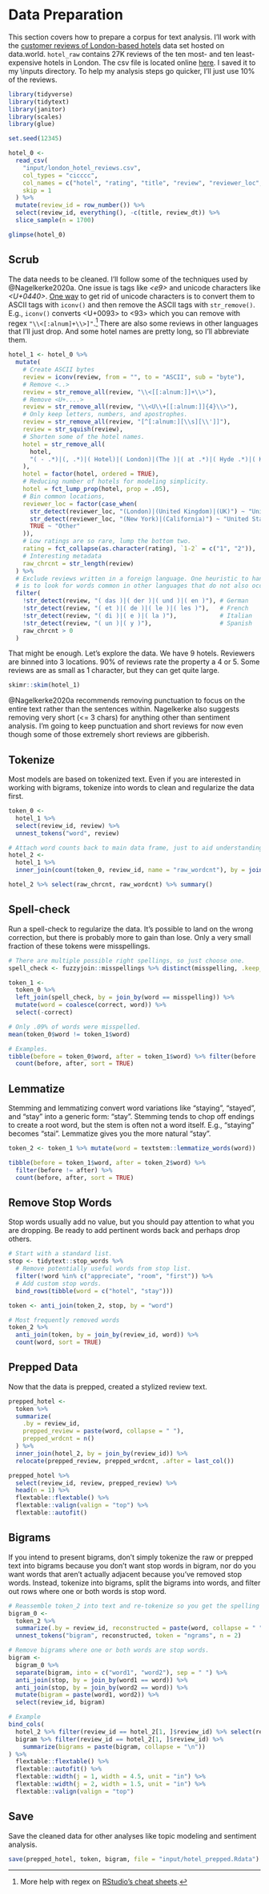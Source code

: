 # Data Preparation {#data-prep}

This section covers how to prepare a corpus for text analysis. I'll work with the [customer reviews of London-based hotels](https://data.world/promptcloud/customer-of-reviews-of-london-based-hotels) data set hosted on data.world. `hotel_raw` contains 27K reviews of the ten most- and ten least-expensive hotels in London. The csv file is located online [here](https://bhciaaablob.blob.core.windows.net/cmotionsnlpblogs/RestoReviewRawdata.csv). I saved it to my \\inputs directory. To help my analysis steps go quicker, I'll just use 10% of the reviews.

```r
library(tidyverse)
library(tidytext)
library(janitor)
library(scales)
library(glue)
```

```r
set.seed(12345)

hotel_0 <- 
  read_csv(
    "input/london_hotel_reviews.csv", 
    col_types = "cicccc",
    col_names = c("hotel", "rating", "title", "review", "reviewer_loc", "review_dt"),
    skip = 1
  ) %>%
  mutate(review_id = row_number()) %>%
  select(review_id, everything(), -c(title, review_dt)) %>%
  slice_sample(n = 1700)

glimpse(hotel_0)
```

## Scrub

The data needs to be cleaned. I'll follow some of the techniques used by @Nagelkerke2020a. One issue is tags like *\<e9\>* and unicode characters like *<U+0440>*. [One way](https://stackoverflow.com/questions/36108790/trouble-with-strings-with-u0092-unicode-characters) to get rid of unicode characters is to convert them to ASCII tags with `iconv()` and then remove the ASCII tags with `str_remove()`. E.g., `iconv()` converts <U+0093> to <93> which you can remove with regex `"\\<[:alnum]+\\>]"`.^[More help with regex on [RStudio's cheat sheets](https://rstudio.com/resources/cheatsheets/).] There are also some reviews in other languages that I'll just drop. And some hotel names are pretty long, so I'll abbreviate them.

```r
hotel_1 <- hotel_0 %>%
  mutate(
    # Create ASCII bytes
    review = iconv(review, from = "", to = "ASCII", sub = "byte"),
    # Remove <..>
    review = str_remove_all(review, "\\<[[:alnum:]]+\\>"),
    # Remove <U+....>
    review = str_remove_all(review, "\\<U\\+[[:alnum:]]{4}\\>"),
    # Only keep letters, numbers, and apostrophes.
    review = str_remove_all(review, "[^[:alnum:][\\s][\\']]"),
    review = str_squish(review),
    # Shorten some of the hotel names.
    hotel = str_remove_all(
      hotel, 
      "( - .*)|(, .*)|( Hotel)|( London)|(The )|( at .*)|( Hyde .*)|( Knights.*)"
    ), 
    hotel = factor(hotel, ordered = TRUE),
    # Reducing number of hotels for modeling simplicity.
    hotel = fct_lump_prop(hotel, prop = .05),
    # Bin common locations,
    reviewer_loc = factor(case_when(
      str_detect(reviewer_loc, "(London)|(United Kingdom)|(UK)") ~ "United Kingdom",
      str_detect(reviewer_loc, "(New York)|(California)") ~ "United States",
      TRUE ~ "Other"
    )),
    # Low ratings are so rare, lump the bottom two.
    rating = fct_collapse(as.character(rating), `1-2` = c("1", "2")),
    # Interesting metadata
    raw_chrcnt = str_length(review)
  ) %>%
  # Exclude reviews written in a foreign language. One heuristic to handle this 
  # is to look for words common in other languages that do not also occur in English.
  filter(
    !str_detect(review, "( das )|( der )|( und )|( en )"), # German
    !str_detect(review, "( et )|( de )|( le )|( les )"),   # French
    !str_detect(review, "( di )|( e )|( la )"),            # Italian
    !str_detect(review, "( un )|( y )"),                   # Spanish
    raw_chrcnt > 0
  ) 
```

That might be enough. Let's explore the data. We have 9 hotels. Reviewers are binned into 3 locations. 90% of reviews rate the property a 4 or 5. Some reviews are as small as 1 character, but they can get quite large.

```r
skimr::skim(hotel_1)
```

@Nagelkerke2020a recommends removing punctuation to focus on the entire text rather than the sentences within. Nagelkerke also suggests removing very short (<= 3 chars) for anything other than sentiment analysis. I'm going to keep punctuation and short reviews for now even though some of those extremely short reviews are gibberish.

## Tokenize

Most models are based on tokenized text. Even if you are interested in working with bigrams, tokenize into words to clean and regularize the data first.

```r
token_0 <- 
  hotel_1 %>%
  select(review_id, review) %>%
  unnest_tokens("word", review)

# Attach word counts back to main data frame, just to aid understanding.
hotel_2 <-
  hotel_1 %>%
  inner_join(count(token_0, review_id, name = "raw_wordcnt"), by = join_by(review_id))

hotel_2 %>% select(raw_chrcnt, raw_wordcnt) %>% summary()
```

## Spell-check

Run a spell-check to regularize the data. It's possible to land on the wrong correction, but there is probably more to gain than lose. Only a very small fraction of these tokens were misspellings.

```r
# There are multiple possible right spellings, so just choose one.
spell_check <- fuzzyjoin::misspellings %>% distinct(misspelling, .keep_all = TRUE)

token_1 <-
  token_0 %>%
  left_join(spell_check, by = join_by(word == misspelling)) %>%
  mutate(word = coalesce(correct, word)) %>%
  select(-correct)

# Only .09% of words were misspelled.
mean(token_0$word != token_1$word)

# Examples.
tibble(before = token_0$word, after = token_1$word) %>% filter(before != after) %>% 
  count(before, after, sort = TRUE)
```

## Lemmatize

Stemming and lemmatizing convert word variations like "staying", "stayed", and "stay" into a generic form: "stay". Stemming tends to chop off endings to create a root word, but the stem is often not a word itself. E.g., "staying" becomes "stai". Lemmatize gives you the more natural "stay".

```r
token_2 <- token_1 %>% mutate(word = textstem::lemmatize_words(word))

tibble(before = token_1$word, after = token_2$word) %>% 
  filter(before != after) %>% 
  count(before, after, sort = TRUE)
```

## Remove Stop Words

Stop words usually add no value, but you should pay attention to what you are dropping. Be ready to add pertinent words back and perhaps drop others.

```r
# Start with a standard list.
stop <- tidytext::stop_words %>%
  # Remove potentially useful words from stop list.
  filter(!word %in% c("appreciate", "room", "first")) %>%
  # Add custom stop words.
  bind_rows(tibble(word = c("hotel", "stay")))

token <- anti_join(token_2, stop, by = "word")

# Most frequently removed words
token_2 %>% 
  anti_join(token, by = join_by(review_id, word)) %>% 
  count(word, sort = TRUE)
```

## Prepped Data

Now that the data is prepped, created a stylized review text.

```r
prepped_hotel <-
  token %>%
  summarize(
    .by = review_id, 
    prepped_review = paste(word, collapse = " "),
    prepped_wrdcnt = n()
  ) %>%
  inner_join(hotel_2, by = join_by(review_id)) %>%
  relocate(prepped_review, prepped_wrdcnt, .after = last_col())

prepped_hotel %>% 
  select(review_id, review, prepped_review) %>% 
  head(n = 1) %>%
  flextable::flextable() %>% 
  flextable::valign(valign = "top") %>% 
  flextable::autofit()
```

## Bigrams

If you intend to present bigrams, don't simply tokenize the raw or prepped text into bigrams because you don't want stop words in bigram, nor do you want words that aren't actually adjacent because you've removed stop words. Instead, tokenize into bigrams, split the bigrams into words, and filter out rows where one or both words is stop word.

```r
# Reassemble token_2 into text and re-tokenize so you get the spelling corrections.
bigram_0 <-
  token_2 %>%
  summarize(.by = review_id, reconstructed = paste(word, collapse = " ")) %>%
  unnest_tokens("bigram", reconstructed, token = "ngrams", n = 2)

# Remove bigrams where one or both words are stop words.
bigram <- 
  bigram_0 %>%
  separate(bigram, into = c("word1", "word2"), sep = " ") %>%
  anti_join(stop, by = join_by(word1 == word)) %>%
  anti_join(stop, by = join_by(word2 == word)) %>%
  mutate(bigram = paste(word1, word2)) %>%
  select(review_id, bigram)

# Example
bind_cols(
  hotel_2 %>% filter(review_id == hotel_2[1, ]$review_id) %>% select(review),
  bigram %>% filter(review_id == hotel_2[1, ]$review_id) %>% 
    summarize(bigrams = paste(bigram, collapse = "\n"))
) %>%
  flextable::flextable() %>%
  flextable::autofit() %>%
  flextable::width(j = 1, width = 4.5, unit = "in") %>%
  flextable::width(j = 2, width = 1.5, unit = "in") %>%
  flextable::valign(valign = "top")
```

## Save

Save the cleaned data for other analyses like topic modeling and sentiment analysis.

```r
save(prepped_hotel, token, bigram, file = "input/hotel_prepped.Rdata")
```
